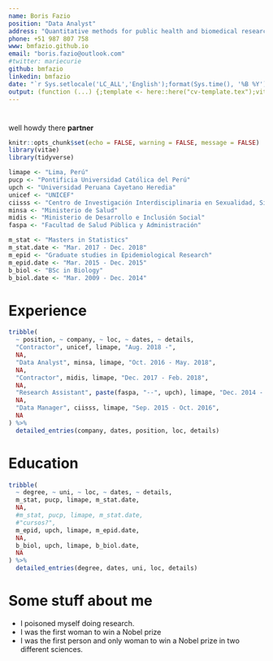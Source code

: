 ```yaml
---
name: Boris Fazio
position: "Data Analyst"
address: "Quantitative methods for public health and biomedical research"
phone: +51 987 807 758
www: bmfazio.github.io
email: "boris.fazio@outlook.com"
#twitter: mariecurie
github: bmfazio
linkedin: bmfazio
date: "`r Sys.setlocale('LC_ALL','English');format(Sys.time(), '%B %Y')`"
output: (function (...) {;template <- here::here("cv-template.tex");vitae::cv_document(..., template = template, citation_package = "biblatex",latex_engine = "xelatex")})
---
```


#

well howdy there **partner**

```r
knitr::opts_chunk$set(echo = FALSE, warning = FALSE, message = FALSE)
library(vitae)
library(tidyverse)

limape <- "Lima, Perú"
pucp <- "Pontificia Universidad Católica del Perú"
upch <- "Universidad Peruana Cayetano Heredia"
unicef <- "UNICEF"
ciisss <- "Centro de Investigación Interdisciplinaria en Sexualidad, Sida y Sociedad"
minsa <- "Ministerio de Salud"
midis <- "Ministerio de Desarrollo e Inclusión Social"
faspa <- "Facultad de Salud Pública y Administración"

m_stat <- "Masters in Statistics"
m_stat.date <- "Mar. 2017 - Dec. 2018"
m_epid <- "Graduate studies in Epidemiological Research"
m_epid.date <- "Mar. 2015 - Dec. 2015"
b_biol <- "BSc in Biology"
b_biol.date <- "Mar. 2009 - Dec. 2014"


```

# Experience

```r
tribble(
  ~ position, ~ company, ~ loc, ~ dates, ~ details,
  "Contractor", unicef, limape, "Aug. 2018 -",
  NA,
  "Data Analyst", minsa, limape, "Oct. 2016 - May. 2018",
  NA,
  "Contractor", midis, limape, "Dec. 2017 - Feb. 2018",
  NA,
  "Research Assistant", paste(faspa, "--", upch), limape, "Dec. 2014 - Dec. 2016",
  NA,
  "Data Manager", ciisss, limape, "Sep. 2015 - Oct. 2016",
  NA
) %>% 
  detailed_entries(company, dates, position, loc, details)
```

# Education

```r
tribble(
  ~ degree, ~ uni, ~ loc, ~ dates, ~ details,
  m_stat, pucp, limape, m_stat.date,
  NA,
  #m_stat, pucp, limape, m_stat.date,
  #"cursos?",
  m_epid, upch, limape, m_epid.date,
  NA,
  b_biol, upch, limape, b_biol.date,
  NA
) %>% 
  detailed_entries(degree, dates, uni, loc, details)
```

# Some stuff about me

 * I poisoned myself doing research.
 * I was the first woman to win a Nobel prize
 * I was the first person and only woman to win a Nobel prize in two different sciences. 